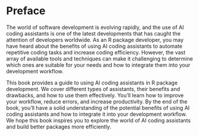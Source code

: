 # Preface {.unnumbered}
The world of software development is evolving rapidly, and the use of AI coding assistants is one of the latest developments that has caught the attention of developers worldwide. As an R package developer, you may have heard about the benefits of using AI coding assistants to automate repetitive coding tasks and increase coding efficiency. However, the vast array of available tools and techniques can make it challenging to determine which ones are suitable for your needs and how to integrate them into your development workflow.

This book provides a guide to using AI coding assistants in R package development. We cover different types of assistants, their benefits and drawbacks, and how to use them effectively. You'll learn how to improve your workflow, reduce errors, and increase productivity. By the end of the book, you'll have a solid understanding of the potential benefits of using AI coding assistants and how to integrate it into your development workflow. We hope this book inspires you to explore the world of AI coding assistants and build better packages more efficiently.




